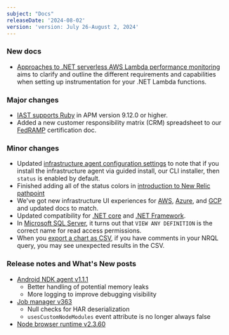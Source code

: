 ```yaml
---
subject: "Docs"
releaseDate: '2024-08-02'
version: 'version: July 26-August 2, 2024'
---
```


### New docs

* [Approaches to .NET serverless AWS Lambda performance monitoring](/docs/apm/agents/net-agent/getting-started/net-agent-approaches-lambda/) aims to clarify and outline the different requirements and capabilities when setting up instrumentation for your .NET Lambda functions. 

### Major changes

* [IAST supports Ruby](/docs/iast/introduction) in APM version 9.12.0 or higher.
* Added a new customer responsibility matrix (CRM) spreadsheet to our [FedRAMP](/docs/security/security-privacy/compliance/certificates-standards-regulations/fedramp/) certification doc. 

### Minor changes

* Updated [infrastructure agent configuration settings](/docs/infrastructure/install-infrastructure-agent/configuration/infrastructure-agent-configuration-settings/#status-server-enabled) to note that if you install the infrastructure agent via guided install, our CLI installer, then `status` is enabled by default.
* Finished adding all of the status colors in [introduction to New Relic pathpoint](/docs/new-relic-solutions/business-observability/intro-pathpoint/#touchpoint-status) 
* We've got new infrastructure UI experiences for [AWS](/docs/infrastructure/amazon-integrations/get-started/introduction-aws-integrations/#insights), [Azure](/docs/infrastructure/infrastructure-integrations/get-started/understand-use-data-infrastructure-integrations/#explore), and [GCP](/docs/infrastructure/google-cloud-platform-integrations/get-started/introduction-google-cloud-platform-integrations/#insights) and updated docs to match.
* Updated compatibility for [.NET core](/docs/apm/agents/net-agent/getting-started/net-agent-compatibility-requirements-net-core) and [.NET Framework](/docs/apm/agents/net-agent/getting-started/net-agent-compatibility-requirements-net-framework).
* In [Microsoft SQL Server](/docs/infrastructure/host-integrations/host-integrations-list/microsoft-sql/microsoft-sql-server-integration/#enable-microsoft-sql-server), it turns out that `VIEW ANY DEFINITION` is the correct name for read access permissions.
* When you [export a chart as CSV](/docs/query-your-data/explore-query-data/dashboards/dashboards-charts-import-export-data/#export-charts-csv), if you have comments in your NRQL query, you may see unexpected results in the CSV.


### Release notes and What's New posts

* [Android NDK agent v1.1.1](/docs/release-notes/mobile-release-notes/android-release-notes/android-ndk-111)
    * Better handling of potential memory leaks
    * More logging to improve debugging visibility
* [Job manager v363](/docs/release-notes/synthetics-release-notes/job-manager-release-notes/job-manager-release-363)
    * Null checks for HAR deserialization
    * `usesCustomNodeModules` event attribute is no longer always false
* [Node browser runtime v2.3.60](/docs/release-notes/synthetics-release-notes/node-browser-runtime-release-notes/node-browser-runtime-2.3.60)